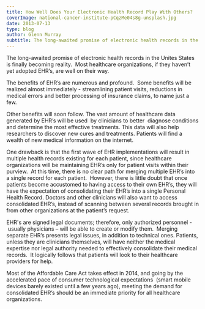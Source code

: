 ```yaml
---
title: How Well Does Your Electronic Health Record Play With Others?
coverImage: national-cancer-institute-pCqzMe04s8g-unsplash.jpg
date: 2013-07-13
type: blog
author: Glenn Murray
subtitle: The long-awaited promise of electronic health records in the Unites States is finally becoming reality.
---
```


The long-awaited promise of electronic health records in the Unites States is finally becoming reality.  Most healthcare organizations, if they haven’t yet adopted EHR’s, are well on their way.

The benefits of EHR’s are numerous and profound.  Some benefits will be realized almost immediately - streamlining patient visits, reductions in medical errors and better processing of insurance claims, to name just a few.

Other benefits will soon follow. The vast amount of healthcare data generated by EHR’s will be used  by clinicians to better  diagnose conditions and determine the most effective treatments. This data will also help researchers to discover new cures and treatments. Patients will find a wealth of new medical information on the internet.

One drawback is that the first wave of EHR implementations will result in multiple health records existing for each patient, since healthcare organizations will be maintaining EHR’s only for patient visits within their purview.  At this time, there is no clear path for merging multiple EHR’s into a single record for each patient.  However, there is little doubt that once patients become accustomed to having access to their own EHR’s, they will have the expectation of consolidating their EHR’s into a single Personal Health Record. Doctors and other clinicians will also want to access consolidated EHR’s, instead of scanning between several records brought in from other organizations at the patient’s request.

EHR's are signed legal documents; therefore, only authorized personnel -  usually physicians – will be able to create or modify them.  Merging separate EHR’s presents legal issues, in addition to technical ones. Patients, unless they are clinicians themselves, will have neither the medical expertise nor legal authority needed to effectively consolidate their medical records.  It logically follows that patients will look to their healthcare providers for help.

Most of the Affordable Care Act takes effect in 2014, and going by the accelerated pace of consumer technological expectations  (smart mobile devices barely existed until a few years ago), meeting the demand for consolidated EHR’s should be an immediate priority for all healthcare organizations.
